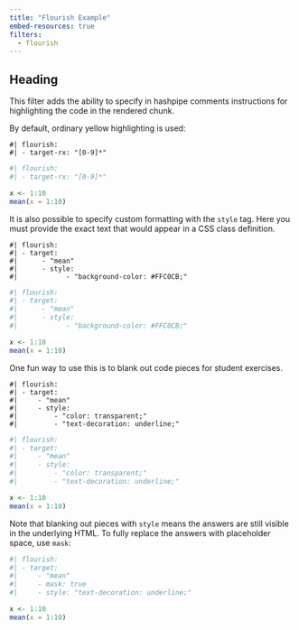 ```yaml
---
title: "Flourish Example"
embed-resources: true
filters:
  - flourish
---
```


## Heading

This filter adds the ability to specify in hashpipe comments instructions for highlighting the code in the rendered chunk.

By default, ordinary yellow highlighting is used:

```
#| flourish:
#| - target-rx: "[0-9]*"
```

```r
#| flourish:
#| - target-rx: "[0-9]*"

x <- 1:10
mean(x = 1:10)
```

It is also possible to specify custom formatting with the `style` tag.  Here you must provide the exact text that would appear in a CSS class definition.

```
#| flourish:
#| - target:
#|      - "mean"
#|      - style:
#|            - "background-color: #FFC0CB;"
```

```r
#| flourish:
#| - target:
#|      - "mean"
#|      - style:
#|            - "background-color: #FFC0CB;"

x <- 1:10
mean(x = 1:10)
```

One fun way to use this is to blank out code pieces for student exercises.

```
#| flourish:
#| - target:
#|     - "mean"
#|     - style: 
#|         - "color: transparent;"
#|         - "text-decoration: underline;"
```

```r
#| flourish:
#| - target:
#|     - "mean"
#|     - style: 
#|         - "color: transparent;"
#|         - "text-decoration: underline;"

x <- 1:10
mean(x = 1:10)
```



Note that blanking out pieces with `style` means the answers are still visible in the underlying HTML.  To fully replace the answers with placeholder space, use `mask`:

```r
#| flourish:
#| - target:
#|     - "mean"
#|     - mask: true
#|     - style: "text-decoration: underline;"

x <- 1:10
mean(x = 1:10)
```

